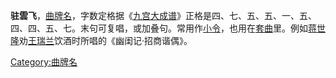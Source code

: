 {{expand|time=2017-03-11T13:46:25+00:00}}
{{unreferenced|time=2017-03-11T13:46:25+00:00}}
'''驻雲飞'''，[[曲牌名|曲牌名]]，字数定格据《[[九宫大成谱|九宫大成谱]]》正格是四、七、五、五、一、五、四、四、五、七。末句可复唱，或加叠句。常用作[[小令|小令]]，也用在[[套曲|套曲]]里。例如[[蒋世隆|蒋世隆]]劝[[王瑞兰|王瑞兰]]饮酒时所唱的《幽闺记·招商谐偶》。
[[Category:曲牌名|Category:曲牌名]]
{{stub}}